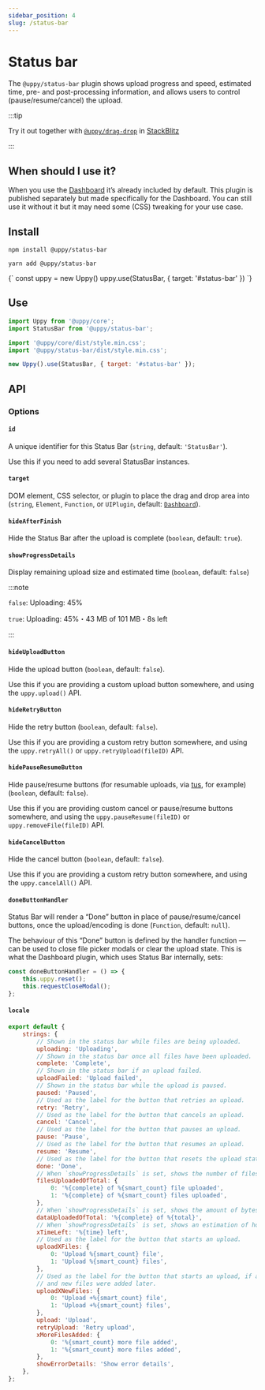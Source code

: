 ```yaml
---
sidebar_position: 4
slug: /status-bar
---
```




# Status bar

The `@uppy/status-bar` plugin shows upload progress and speed, estimated time,
pre- and post-processing information, and allows users to control
(pause/resume/cancel) the upload.

:::tip

Try it out together with [`@uppy/drag-drop`](/docs/drag-drop) in
[StackBlitz](https://stackblitz.com/edit/vitejs-vite-yzbujq?file=main.js/g)

:::

## When should I use it?

When you use the [Dashboard](/docs/dashboard) it’s already included by default.
This plugin is published separately but made specifically for the Dashboard. You
can still use it without it but it may need some (CSS) tweaking for your use
case.

## Install

<Tabs>
  <TabItem value="npm" label="NPM" default>

```shell
npm install @uppy/status-bar
```

  </TabItem>

  <TabItem value="yarn" label="Yarn">

```shell
yarn add @uppy/status-bar
```

  </TabItem>

  <TabItem value="cdn" label="CDN">
    <UppyCdnExample>
      {`
        const uppy = new Uppy()
        uppy.use(StatusBar, { target: '#status-bar' })
      `}
    </UppyCdnExample>
  </TabItem>
</Tabs>

## Use

```js showLineNumbers
import Uppy from '@uppy/core';
import StatusBar from '@uppy/status-bar';

import '@uppy/core/dist/style.min.css';
import '@uppy/status-bar/dist/style.min.css';

new Uppy().use(StatusBar, { target: '#status-bar' });
```

## API

### Options

#### `id`

A unique identifier for this Status Bar (`string`, default: `'StatusBar'`).

Use this if you need to add several StatusBar instances.

#### `target`

DOM element, CSS selector, or plugin to place the drag and drop area into
(`string`, `Element`, `Function`, or `UIPlugin`, default:
[`Dashboard`](/docs/dashboard)).

#### `hideAfterFinish`

Hide the Status Bar after the upload is complete (`boolean`, default: `true`).

#### `showProgressDetails`

Display remaining upload size and estimated time (`boolean`, default: `false`)

:::note

`false`: Uploading: 45%

`true`: Uploading: 45%・43 MB of 101 MB・8s left

:::

#### `hideUploadButton`

Hide the upload button (`boolean`, default: `false`).

Use this if you are providing a custom upload button somewhere, and using the
`uppy.upload()` API.

#### `hideRetryButton`

Hide the retry button (`boolean`, default: `false`).

Use this if you are providing a custom retry button somewhere, and using the
`uppy.retryAll()` or `uppy.retryUpload(fileID)` API.

#### `hidePauseResumeButton`

Hide pause/resume buttons (for resumable uploads, via [tus](http://tus.io), for
example) (`boolean`, default: `false`).

Use this if you are providing custom cancel or pause/resume buttons somewhere,
and using the `uppy.pauseResume(fileID)` or `uppy.removeFile(fileID)` API.

#### `hideCancelButton`

Hide the cancel button (`boolean`, default: `false`).

Use this if you are providing a custom retry button somewhere, and using the
`uppy.cancelAll()` API.

#### `doneButtonHandler`

Status Bar will render a “Done” button in place of pause/resume/cancel buttons,
once the upload/encoding is done (`Function`, default: `null`).

The behaviour of this “Done” button is defined by the handler function — can be
used to close file picker modals or clear the upload state. This is what the
Dashboard plugin, which uses Status Bar internally, sets:

```js
const doneButtonHandler = () => {
	this.uppy.reset();
	this.requestCloseModal();
};
```

#### `locale`

```js
export default {
	strings: {
		// Shown in the status bar while files are being uploaded.
		uploading: 'Uploading',
		// Shown in the status bar once all files have been uploaded.
		complete: 'Complete',
		// Shown in the status bar if an upload failed.
		uploadFailed: 'Upload failed',
		// Shown in the status bar while the upload is paused.
		paused: 'Paused',
		// Used as the label for the button that retries an upload.
		retry: 'Retry',
		// Used as the label for the button that cancels an upload.
		cancel: 'Cancel',
		// Used as the label for the button that pauses an upload.
		pause: 'Pause',
		// Used as the label for the button that resumes an upload.
		resume: 'Resume',
		// Used as the label for the button that resets the upload state after an upload
		done: 'Done',
		// When `showProgressDetails` is set, shows the number of files that have been fully uploaded so far.
		filesUploadedOfTotal: {
			0: '%{complete} of %{smart_count} file uploaded',
			1: '%{complete} of %{smart_count} files uploaded',
		},
		// When `showProgressDetails` is set, shows the amount of bytes that have been uploaded so far.
		dataUploadedOfTotal: '%{complete} of %{total}',
		// When `showProgressDetails` is set, shows an estimation of how long the upload will take to complete.
		xTimeLeft: '%{time} left',
		// Used as the label for the button that starts an upload.
		uploadXFiles: {
			0: 'Upload %{smart_count} file',
			1: 'Upload %{smart_count} files',
		},
		// Used as the label for the button that starts an upload, if another upload has been started in the past
		// and new files were added later.
		uploadXNewFiles: {
			0: 'Upload +%{smart_count} file',
			1: 'Upload +%{smart_count} files',
		},
		upload: 'Upload',
		retryUpload: 'Retry upload',
		xMoreFilesAdded: {
			0: '%{smart_count} more file added',
			1: '%{smart_count} more files added',
		},
		showErrorDetails: 'Show error details',
	},
};
```
